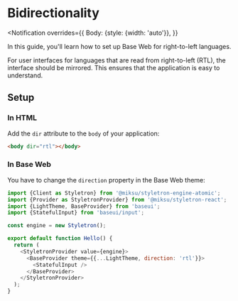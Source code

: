<!--
Copyright (c) 2018-2020 Uber Technologies, Inc.

This source code is licensed under the MIT license found in the
LICENSE file in the root directory of this source tree.
-->



# Bidirectionality

<Notification
  overrides={{
    Body: {style: {width: 'auto'}},
  }}
>
  In this guide, you'll learn how to set up Base Web for right-to-left
  languages.
</Notification>

For user interfaces for languages that are read from right-to-left (RTL),
the interface should be mirrored. This ensures that the application is easy to understand.

## Setup

### In HTML

Add the `dir` attribute to the `body` of your application:

```html
<body dir="rtl"></body>
```

### In Base Web

You have to change the `direction` property in the Base Web theme:

```javascript
import {Client as Styletron} from '@miksu/styletron-engine-atomic';
import {Provider as StyletronProvider} from '@miksu/styletron-react';
import {LightTheme, BaseProvider} from 'baseui';
import {StatefulInput} from 'baseui/input';

const engine = new Styletron();

export default function Hello() {
  return (
    <StyletronProvider value={engine}>
      <BaseProvider theme={{...LightTheme, direction: 'rtl'}}>
        <StatefulInput />
      </BaseProvider>
    </StyletronProvider>
  );
}
```
